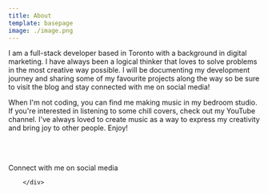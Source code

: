 ```yaml
---
title: About
template: basepage
image: ./image.png
---
```



<div className="center text-color-2">
    


I am a full-stack developer based in Toronto with a background in digital marketing. I have always been a logical thinker that loves to solve problems in the most creative way possible. I will be documenting my development journey and sharing some of my favourite projects along the way so be sure to visit the blog and stay connected with me on social media!

When I'm not coding, you can find me making music in my bedroom studio. If you're interested in listening to some chill covers, check out my YouTube channel. I've always loved to create music as a way to express my creativity and bring joy to other people. Enjoy!

</div>
<div className="center" style="margin-top: 12.5%">
            <p className="text-lg lg:text-xl text-color-2 pt-4 lg:pt-0">Connect with me on social media</p>
         <SocialLinks />
          
        </div>